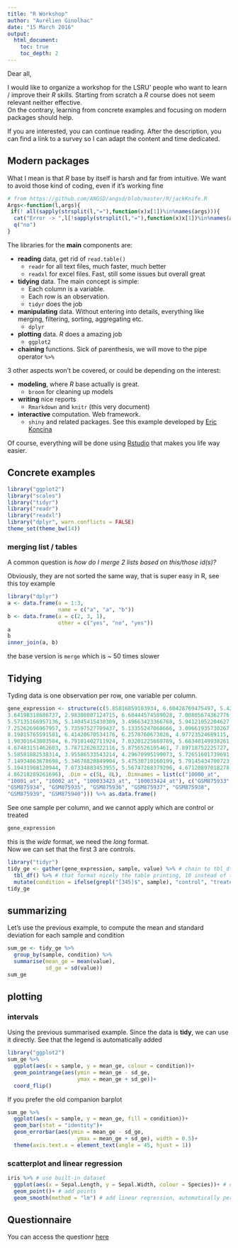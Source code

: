 ```yaml
---
title: "R Workshop"
author: "Aurélien Ginolhac"
date: "15 March 2016"
output:
  html_document:
    toc: true
    toc_depth: 2
---
```


Dear all,

I would like to organize a workshop for the LSRU' people who want to learn / improve their _R_ skills.
Starting from scratch a _R_ course does not seem relevant neither effective.  
On the contrary, learning from concrete examples and focusing on modern packages should help.

If you are interested, you can continue reading. After the description, you can find a link to
a survey so I can adapt the content and time dedicated.




## Modern packages

What I mean is that _R_ base by itself is harsh and far from intuitive.
We want to avoid those kind of coding, even if it's working fine
```r
# from https://github.com/ANGSD/angsd/blob/master/R/jackKnife.R
Args<-function(l,args){
 if(! all(sapply(strsplit(l,"="),function(x)x[1])%in%names(args))){
  cat("Error -> ",l[!sapply(strsplit(l,"="),function(x)x[1])%in%names(args)]," is not a valid argument")
  q("no")
}
```


The libraries for the **main** components are:

+ **reading** data, get rid of `read.table()`
    - `readr` for all text files, much faster, much better
    - `readxl` for excel files. Fast, still some issues but overall great
+ **tidying** data. The main concept is simple:
    - Each column is a variable.
    - Each row is an observation.
    - `tidyr` does the job
+ **manipulating** data. Without entering into details, everything like merging, filtering, sorting, aggregating etc.
    - `dplyr`
+ **plotting** data. _R_ does a amazing job
    - `ggplot2`
+ **chaining** functions. Sick of parenthesis, we will move to the pipe operator `%>%` 

3 other aspects won't be covered, or could be depending on the interest:

+ **modeling**, where _R_ base actually is great.
    - `broom` for cleaning up models
+ **writing** nice reports
   - `Rmarkdown` and `knitr` (this very document)
+ **interactive** computation. Web framework.
    - `shiny` and related packages. See this example developed by [Eric Koncina](http://shiny-server.uni.lu/elisar-shiny/)
  
Of course, everything will be done using [Rstudio ](https://www.rstudio.com/products/RStudio/#Desktop) that makes you life way easier.


## Concrete examples


```r
library("ggplot2")
library("scales")
library("tidyr")
library("readr")
library("readxl")
library("dplyr", warn.conflicts = FALSE)
theme_set(theme_bw(14))
```


### merging list / tables 


A common question is _how do I merge 2 lists based on this/those id(s)?_

Obviously, they are not sorted the same way, that is super easy in R, see this toy example
```r
library("dplyr")
a <- data.frame(a = 1:3,
                name = c("a", "a", "b"))
b <- data.frame(a = c(2, 3, 1),
                other = c("yes", "no", "yes"))
a
b
inner_join(a, b)
```

the base version is `merge` which is ~ 50 times slower


## Tidying

Tyding data is one observation per row, one variable per column.

```r
gene_expression <- structure(c(5.85816859103934, 6.60428769475497, 5.4278181170489, 
3.64198318686737, 2.98308007124715, 6.60444574589028, 7.00805674362776, 
5.57135166957136, 5.14045415430309, 3.49663423366768, 5.94121052204627, 
7.25262696967957, 5.73597527709437, 5.13355247068666, 3.09661935730267, 
8.19815765591581, 6.41420670534176, 6.2578760673826, 4.97723524689115, 
1.90301643803504, 6.79101402711924, 7.03201225669769, 5.68340149938261, 
4.67483151462603, 3.78712626322116, 5.8756526105461, 7.89718752225727, 
5.58581882538314, 3.95586533543214, 4.29670995199073, 5.72651601739691, 
7.14934863678698, 5.34678828849904, 5.47530710160199, 5.79145434700723, 
5.19431908120944, 7.07334883453955, 5.56747268379296, 4.67120897018278, 
4.86218289261696), .Dim = c(5L, 8L), .Dimnames = list(c("10000_at", 
"10001_at", "10002_at", "100033423_at", "100033424_at"), c("GSM875933", 
"GSM875934", "GSM875935", "GSM875936", "GSM875937", "GSM875938", 
"GSM875939", "GSM875940"))) %>% as.data.frame()
```

See one sample per column, and we cannot apply which are control or treated
```r
gene_expression
```

this is the _wide_ format, we need the _long_ format.  
Now we can set that the first 3 are controls.
```r
library("tidyr")
tidy_ge <- gather(gene_expression, sample, value) %>% # chain to tbl_df
  tbl_df() %>% # that format nicely the table printing, 10 instead of the full 40 rows
  mutate(condition = ifelse(grepl("[345]$", sample), "control", "treated"))
tidy_ge
```

## summarizing

Let's use the previous example, to compute the mean and standard deviation for each sample and condition

```r
sum_ge <- tidy_ge %>%
  group_by(sample, condition) %>%
  summarise(mean_ge = mean(value),
            sd_ge = sd(value))
sum_ge
```



## plotting

### intervals

Using the previous summarised example. Since the data is **tidy**, we can use it directly.
See that the legend is automatically added

```r
library("ggplot2")
sum_ge %>%
  ggplot(aes(x = sample, y = mean_ge, colour = condition))+
  geom_pointrange(aes(ymin = mean_ge - sd_ge,
                      ymax = mean_ge + sd_ge))+
  coord_flip()
```

If you prefer the old companion barplot

```r
sum_ge %>%
  ggplot(aes(x = sample, y = mean_ge, fill = condition))+
  geom_bar(stat = "identity")+
  geom_errorbar(aes(ymin = mean_ge - sd_ge,
                      ymax = mean_ge + sd_ge), width = 0.5)+
  theme(axis.text.x = element_text(angle = 45, hjust = 1))
```


### scatterplot and linear regression

```r
iris %>% # use built-in dataset
  ggplot(aes(x = Sepal.Length, y = Sepal.Width, colour = Species))+ # declare the mapped variables
  geom_point()+ # add points
  geom_smooth(method = "lm") # add linear regression, automatically per Species
```


## Questionnaire

You can access the questionr [here](http://goo.gl/forms/qcU6Qvgmw3)
